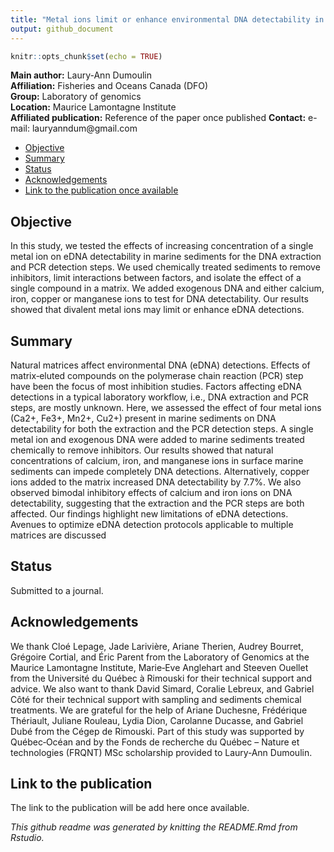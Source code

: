 ```yaml
---
title: "Metal ions limit or enhance environmental DNA detectability in marine sediments"
output: github_document
---
```


```r
knitr::opts_chunk$set(echo = TRUE)
```

__Main author:__  Laury-Ann Dumoulin  
__Affiliation:__  Fisheries and Oceans Canada (DFO)   
__Group:__        Laboratory of genomics   
__Location:__     Maurice Lamontagne Institute  
__Affiliated publication:__  Reference of the paper once published
__Contact:__      e-mail: lauryanndum@gmail.com


- [Objective](#objective)
- [Summary](#summary)
- [Status](#status)
- [Acknowledgements](#acknowledgements)
- [Link to the publication once available](#link to the publication)


## Objective
In this study, we tested the effects of increasing concentration of a single metal ion on eDNA detectability in marine sediments for the DNA extraction and PCR detection steps. We used chemically treated sediments to remove inhibitors, limit interactions between factors, and isolate the effect of a single compound in a matrix. We added exogenous DNA and either calcium, iron, copper or manganese ions to test for DNA detectability. Our results showed that divalent metal ions may limit or enhance eDNA detections.


## Summary
Natural matrices affect environmental DNA (eDNA) detections. Effects of matrix‐eluted compounds on the polymerase chain reaction (PCR) step have been the focus of most inhibition studies. Factors affecting eDNA detections in a typical laboratory workflow, i.e., DNA extraction and PCR steps, are mostly unknown. Here, we assessed the effect of four metal ions (Ca2+, Fe3+, Mn2+, Cu2+) present in marine sediments on DNA detectability for both the extraction and the PCR detection steps. A single metal ion and exogenous DNA were added to marine sediments treated chemically to remove inhibitors. Our results showed that natural concentrations of calcium, iron, and manganese ions in surface marine sediments can impede completely DNA detections. Alternatively, copper ions added to the matrix increased DNA detectability by 7.7%. We also observed bimodal inhibitory effects of calcium and iron ions on DNA detectability, suggesting that the extraction and the PCR steps are both affected. Our findings highlight new limitations of eDNA detections. Avenues to optimize eDNA detection protocols applicable to multiple matrices are discussed


## Status
Submitted to a journal.


## Acknowledgements
We thank Cloé Lepage, Jade Larivière, Ariane Therien, Audrey Bourret, Grégoire Cortial, and Éric Parent from the Laboratory of Genomics at the Maurice Lamontagne Institute, Marie‐Eve Anglehart and Steeven Ouellet from the Université du Québec à Rimouski for their technical support and advice. We also want to thank David Simard, Coralie Lebreux, and Gabriel Côté for their technical support with sampling and sediments chemical treatments. We are grateful for the help of Ariane Duchesne, Frédérique Thériault, Juliane Rouleau, Lydia Dion, Carolanne Ducasse, and Gabriel Dubé from the Cégep de Rimouski. Part of this study was supported by Québec‐Océan and by the Fonds de recherche du Québec – Nature et technologies (FRQNT) MSc scholarship provided to Laury‐Ann Dumoulin.


## Link to the publication
The link to the publication will be add here once available.


*This github readme was generated by knitting the README.Rmd from
Rstudio.*
